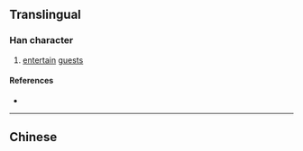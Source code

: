 {{also|儐}}
{{character info/new}}
==Translingual==

===Han character===
{{Han char|rn=9|rad=人|as=10|sn=12|four=|canj=OJOC|ids=⿰亻宾}}

# [[entertain]] [[guest]]s

====References====
* {{Han ref|kx=0114.051|hdz=10206.030|uh=50A7|ud=20647}}

----

==Chinese==
{{zh-see|儐}}
